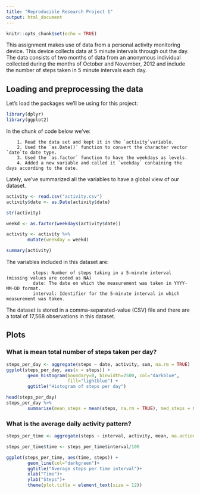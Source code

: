 ---
title: "Reproducible Research Project 1"
output: html_document
---

```{r setup, include=FALSE}
knitr::opts_chunk$set(echo = TRUE)
```
This assignment makes use of data from a personal activity monitoring device. This device collects data at 5 minute intervals through out the day. The data consists of two months of data from an anonymous individual collected during the months of October and November, 2012 and include the number of steps taken in 5 minute intervals each day.

## Loading and preprocessing the data
Let's load the packages we'll be using for this project:

```{r load-packages, message=FALSE}
library(dplyr)
library(ggplot2)
```

In the chunk of code below we've:

        1. Read the data set and kept it in the `activity`variable.  
        2. Used the `as.Date()` function to convert the character vector `date`to date type.  
        3. Used the `as.factor` function to have the weekdays as levels.  
        4. Added a new variable and called it `weekday` containing the days according to the date.  

Lately, we've summarized all the variables to have a global view of our dataset.

```{r}

activity <- read.csv("activity.csv")
activity$date <- as.Date(activity$date)

str(activity)

weekd <- as.factor(weekdays(activity$date))

activity <- activity %>%
        mutate(weekday = weekd)

summary(activity)

```
The variables included in this dataset are:  

              steps: Number of steps taking in a 5-minute interval (missing values are coded as NA)  
              date: The date on which the measurement was taken in YYYY-MM-DD format.  
              interval: Identifier for the 5-minute interval in which measurement was taken.  

The dataset is stored in a comma-separated-value (CSV) file and there are a total of 17,568 observations in this dataset.

## Plots

### What is mean total number of steps taken per day?

```{r}
steps_per_day <- aggregate(steps ~ date, activity, sum, na.rm = TRUE)
ggplot(steps_per_day, aes(x = steps)) + 
        geom_histogram(boundary=0, binwidth=2500, col="darkblue",
                       fill="lightblue") +
        ggtitle("Histogram of steps per day")

head(steps_per_day)
steps_per_day %>%
        summarise(mean_steps = mean(steps, na.rm = TRUE), med_steps = median(steps, na.rm = TRUE))


```

### What is the average daily activity pattern?

```{r}
steps_per_time <- aggregate(steps ~ interval, activity, mean, na.action=na.omit)

steps_per_time$time <- steps_per_time$interval/100

ggplot(steps_per_time, aes(time, steps)) + 
        geom_line(col="darkgreen")+
        ggtitle("Average steps per time interval")+
        xlab("Time")+
        ylab("Steps")+
        theme(plot.title = element_text(size = 12))


```

